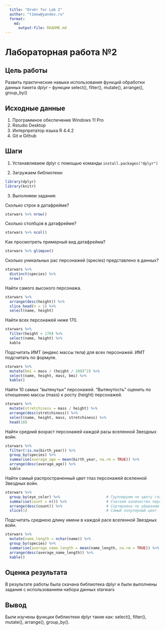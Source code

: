 ```yaml
---
  title: "Отчёт for Lab 2"
  author: "t1mow@yandex.ru"
  format: 
    md: 
      output-file: README.md
---
```


# Лабораторная работа №2

## Цель работы 

Развить практические навыки использования функций обработки данных пакета dplyr – функции select(), filter(), mutate(), arrange(), group_by()

## Исходные данные

  1. Программное обеспечение Windows 11 Pro
  2. Rstudio Desktop
  3. Интерпретатор языка R 4.4.2
  4. Git и Github

## Шаги

 1. Устанавливаем dplyr с помощью команды `install.packages("dplyr")`

 2. Загружаем библиотеки:
 
```r
library(dplyr)
library(knitr)
```

 3. Выполняем задания:

 Сколько строк в датафрейме?

```r
starwars %>% nrow()
```

 Сколько столбцов в датафрейме?

```r
starwars %>% ncol()
```

 Как просмотреть примерный вид датафрейма?

```r
starwars %>% glimpse()
```

 Сколько уникальных рас персонажей (species) представлено в данных?

```r
starwars %>%
  distinct(species) %>%
  nrow()
```

 Найти самого высокого персонажа.

```r
starwars %>%
  arrange(desc(height)) %>%
  slice_head(n = 1) %>%
  select(name, height)
```

 Найти всех персонажей ниже 170.

```r
starwars %>%
  filter(height < 170) %>%
  select(name, height) %>%
  kable
```

 Подсчитать ИМТ (индекс массы тела) для всех персонажей. ИМТ подсчитать по формуле.

```r
starwars %>%
  mutate(bmi = mass / (height / 100)^2) %>%
  select(name, height, mass, bmi) %>%
  kable()
```

 Найти 10 самых “вытянутых” персонажей. “Вытянутость” оценить по отношению массы (mass) к росту (height) персонажей.

```r
starwars %>%
  mutate(stretchiness = mass / height) %>%
  arrange(desc(stretchiness)) %>%            
  select(name, height, mass, stretchiness) %>% 
  head(10)    
```

 Найти средний возраст персонажей каждой расы вселенной Звездных войн.

```r
starwars %>%
  filter(!is.na(birth_year)) %>%              
  group_by(species) %>%                       
  summarise(average_age = mean(birth_year, na.rm = TRUE)) %>% 
  arrange(desc(average_age)) %>%
  kable
```

 Найти самый распространенный цвет глаз персонажей вселенной Звездных войн.

```r
starwars %>%
  group_by(eye_color) %>%                     # Группируем по цвету глаз
  summarise(count = n()) %>%                  # Считаем количество персонажей
  arrange(desc(count)) %>%                    # Сортировка по убыванию
  slice(1)                                    # Самый популярный цвет
```

 Подсчитать среднюю длину имени в каждой расе вселенной Звездных войн.

```r
starwars %>%
  mutate(name_length = nchar(name)) %>%
  group_by(species) %>%                       
  summarise(average_name_length = mean(name_length, na.rm = TRUE)) %>% 
  arrange(desc(average_name_length)) %>%
  kable()
```

## Оценка результата

В результате работы была скачана библиотека dplyr и были выполнены задания с использованием набора данных starwars

## Вывод

Были изучены функции библиотеки dplyr такие как: select(), filter(), mutate(), arrange(), group_by().